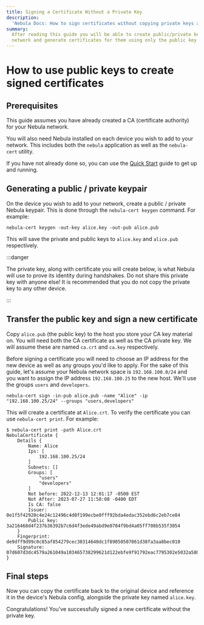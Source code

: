 ```yaml
---
title: Signing a Certificate Without a Private Key
description:
  'Nebula Docs: How to sign certificates without copying private keys across devices.'
summary:
  After reading this guide you will be able to create public/private keypairs on devices you wish to add to the Nebula
  network and generate certificates for them using only the public key.
---
```


# How to use public keys to create signed certificates

## Prerequisites

This guide assumes you have already created a CA (certificate authority) for your Nebula network.

You will also need Nebula installed on each device you wish to add to your network. This includes both the `nebula`
application as well as the `nebula-cert` utility.

If you have not already done so, you can use the [Quick Start](/docs/guides/quick-start/) guide to get up and running.

## Generating a public / private keypair

On the device you wish to add to your network, create a public / private Nebula keypair. This is done through the
`nebula-cert keygen` command. For example:

```shell
nebula-cert keygen -out-key alice.key -out-pub alice.pub
```

This will save the private and public keys to `alice.key` and `alice.pub` respectively.

:::danger

The private key, along with certificate you will create below, is what Nebula will use to prove its identity during
handshakes. Do not share this private key with anyone else! It is recommended that you do not copy the private key to
any other device.

:::

<!-- TODO: Include a section on mobile? -->

## Transfer the public key and sign a new certificate

Copy `alice.pub` (the public key) to the host you store your CA key material on. You will need both the CA certificate
as well as the CA private key. We will assume these are named `ca.crt` and `ca.key` respectively.

Before signing a certificate you will need to choose an IP address for the new device as well as any groups you'd
like to apply. For the sake of this guide, let's assume your Nebula network space is `192.168.100.0/24` and you want
to assign the IP address `192.168.100.25` to the new host. We'll use the groups `users` and `developers`.

```shell
nebula-cert sign -in-pub alice.pub -name "Alice" -ip "192.168.100.25/24" --groups "users,developers"
```

This will create a certificate at `Alice.crt`. To verify the certificate you can use `nebula-cert print`. For example:

```text
$ nebula-cert print -path Alice.crt
NebulaCertificate {
	Details {
		Name: Alice
		Ips: [
			192.168.100.25/24
		]
		Subnets: []
		Groups: [
			"users"
			"developers"
		]
		Not before: 2022-12-13 12:01:17 -0500 EST
		Not After: 2023-07-27 11:58:08 -0400 EDT
		Is CA: false
		Issuer: 0e1f5f42920c4e24c12496c4d0f199ecbe0fff92bda4edac352ebd6c2eb7ce84
		Public key: 3a216468d4f237b36392b7c6d4f3ede49abd9e0704f9bd4a05ff708b535f3054
	}
	Fingerprint: de9dff9d99c0c85af854279cec30314640dc1f89050507061d38fa3aa8bec010
	Signature: 07d607d3dc4579a261049a103465738299621d122ebfe9f91792eac7795302e5032a5807d328ab584283b655a83d3d31711e14148c33aace73c40a4760724e0e
}
```

## Final steps

Now you can copy the certificate back to the original device and reference it in the device's Nebula config, alongside
the private key named `alice.key`.

Congratulations! You've successfully signed a new certificate without the private key.
